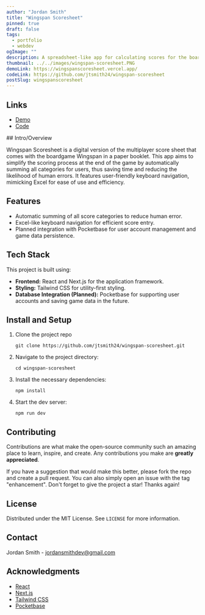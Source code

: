 ```yaml
---
author: "Jordan Smith"
title: "Wingspan Scoresheet"
pinned: true
draft: false
tags:
  - portfolio
  - webdev
ogImage: ""
description: A spreadsheet-like app for calculating scores for the boardgame Wingspan.
thumbnail: ../../images/wingspan-scoresheet.PNG
demoLink: https://wingspanscoresheet.vercel.app/
codeLink: https://github.com/jtsmith24/wingspan-scoresheet
postSlug: wingspanscoresheet
---
```


## Links

<ul>
  <li>
    <a href={frontmatter.demoLink} target="_blank">
      Demo
    </a>
  </li>
  <li>
    <a href={frontmatter.codeLink} target="_blank">
      Code
    </a>
  </li>
</ul>
## Intro/Overview

Wingspan Scoresheet is a digital version of the multiplayer score sheet that comes with the boardgame Wingspan in a paper booklet. This app aims to simplify the scoring process at the end of the game by automatically summing all categories for users, thus saving time and reducing the likelihood of human errors. It features user-friendly keyboard navigation, mimicking Excel for ease of use and efficiency.

## Features

- Automatic summing of all score categories to reduce human error.
- Excel-like keyboard navigation for efficient score entry.
- Planned integration with Pocketbase for user account management and game data persistence.

## Tech Stack

This project is built using:

- **Frontend:** React and Next.js for the application framework.
- **Styling:** Tailwind CSS for utility-first styling.
- **Database Integration (Planned):** Pocketbase for supporting user accounts and saving game data in the future.

## Install and Setup

1. Clone the project repo
   ```
   git clone https://github.com/jtsmith24/wingspan-scoresheet.git
   ```
1. Navigate to the project directory:
   ```
   cd wingspan-scoresheet
   ```
1. Install the necessary dependencies:
   ```
   npm install
   ```
1. Start the dev server:
   ```
   npm run dev
   ```

## Contributing

Contributions are what make the open-source community such an amazing place to learn, inspire, and create. Any contributions you make are **greatly appreciated**.

If you have a suggestion that would make this better, please fork the repo and create a pull request. You can also simply open an issue with the tag "enhancement".
Don't forget to give the project a star! Thanks again!

## License

Distributed under the MIT License. See `LICENSE` for more information.

## Contact

Jordan Smith - <a href="mailto:jordansmithdev@gmail.com">jordansmithdev@gmail.com</a>

## Acknowledgments

- [React](https://reactjs.org/)
- [Next.js](https://nextjs.org/)
- [Tailwind CSS](https://tailwindcss.com/)
- [Pocketbase](https://pocketbase.io/)

